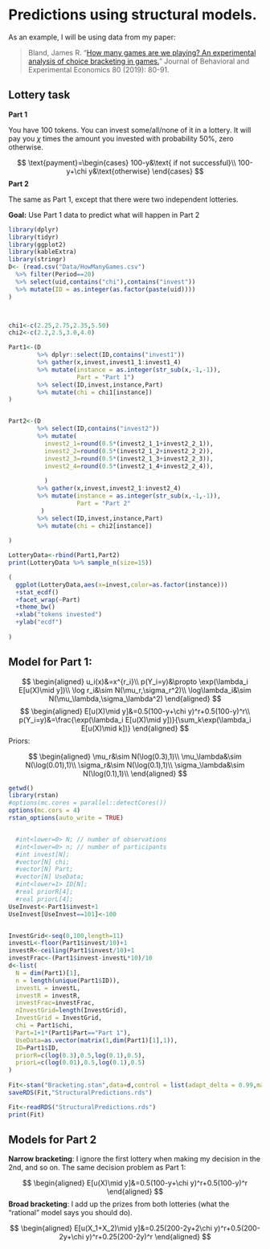 

# Predictions using structural models.

As an example, I will be using data from my paper:

 > Bland, James R. "[How many games are we playing? An experimental analysis of choice bracketing in games.](https://www.sciencedirect.com/science/article/pii/S2214804318303616?casa_token=-ItMAh0cDKsAAAAA:cgpnKmEY-aQis2gPnx0rz9FDbgUerQueArmhIDniBWh_fPqUknlt05jvbiQe1ufNBfU9SPwD6-Q)" Journal of Behavioral and Experimental Economics 80 (2019): 80-91.


## Lottery task 

**Part 1**

You have 100 tokens. You can invest some/all/none of it in a lottery. It will pay you $\chi$ times the amount you invested with probability 50%, zero otherwise.


$$
\text{payment}=\begin{cases}
100-y&\text{ if not successful}\\
100-y+\chi y&\text{otherwise}
\end{cases}
$$
**Part 2**

The same as Part 1, except that there were two independent lotteries.

**Goal:** Use Part 1 data to predict what will happen in Part 2 

```r
library(dplyr)
library(tidyr)
library(ggplot2)
library(kableExtra)
library(stringr)
D<- (read.csv("Data/HowManyGames.csv")
  %>% filter(Period==20)     
  %>% select(uid,contains("chi"),contains("invest"))
  %>% mutate(ID = as.integer(as.factor(paste(uid))))
)



chi1<-c(2.25,2.75,2.35,5.50)
chi2<-c(2.2,2.5,3.0,4.0)

Part1<-(D 
        %>% dplyr::select(ID,contains("invest1"))
        %>% gather(x,invest,invest1_1:invest1_4)
        %>% mutate(instance = as.integer(str_sub(x,-1,-1)),
                   Part = "Part 1")
        %>% select(ID,invest,instance,Part)
        %>% mutate(chi = chi1[instance])
)


Part2<-(D 
        %>% select(ID,contains("invest2"))
        %>% mutate(
          invest2_1=round(0.5*(invest2_1_1+invest2_2_1)),
          invest2_2=round(0.5*(invest2_1_2+invest2_2_2)),
          invest2_3=round(0.5*(invest2_1_3+invest2_2_3)),
          invest2_4=round(0.5*(invest2_1_4+invest2_2_4)),
          
          )
        %>% gather(x,invest,invest2_1:invest2_4)
        %>% mutate(instance = as.integer(str_sub(x,-1,-1)),
                   Part = "Part 2"
         )
        %>% select(ID,invest,instance,Part)
        %>% mutate(chi = chi2[instance])
        
)

LotteryData<-rbind(Part1,Part2)
print(LotteryData %>% sample_n(size=15))

```

```r


(
  ggplot(LotteryData,aes(x=invest,color=as.factor(instance)))
  +stat_ecdf()
  +facet_wrap(~Part)
  +theme_bw()
  +xlab("tokens invested")
  +ylab("ecdf")
  
)

```

## Model for Part 1:

$$
\begin{aligned}
u_i(x)&=x^{r_i}\\
p(Y_i=y)&\propto \exp(\lambda_i E[u(X)\mid y])\\
\log r_i&\sim N(\mu_r,\sigma_r^2)\\
\log\lambda_i&\sim N(\mu_\lambda,\sigma_\lambda^2)
\end{aligned}
$$
$$
\begin{aligned}
E[u(X)\mid y]&=0.5(100-y+\chi y)^r+0.5(100-y)^r\\
p(Y_i=y)&=\frac{\exp(\lambda_i E[u(X)\mid y])}{\sum_k\exp(\lambda_i E[u(X)\mid k])}
\end{aligned}
$$
Priors:

$$
\begin{aligned}
\mu_r&\sim N(\log(0.3),1)\\
\mu_\lambda&\sim N(\log(0.01),1)\\
\sigma_r&\sim N(\log(0.1),1)\\
\sigma_\lambda&\sim N(\log(0.1),1)\\
\end{aligned}
$$


```r
getwd()
library(rstan)
#options(mc.cores = parallel::detectCores())
options(mc.cors = 4)
rstan_options(auto_write = TRUE)


  #int<lower=0> N; // number of observations
  #int<lower=0> n; // number of participants
  #int invest[N];
  #vector[N] chi;
  #vector[N] Part;
  #vector[N] UseData;
  #int<lower=1> ID[N];
  #real priorR[4];
  #real priorL[4];
UseInvest<-Part1$invest+1
UseInvest[UseInvest==101]<-100


InvestGrid<-seq(0,100,length=11)
investL<-floor(Part1$invest/10)+1 
investR<-ceiling(Part1$invest/10)+1
investFrac<-(Part1$invest-investL*10)/10
d<-list(
  N = dim(Part1)[1],
  n = length(unique(Part1$ID)),
  investL = investL,
  investR = investR,
  investFrac=investFrac,
  nInvestGrid=length(InvestGrid),
  InvestGrid = InvestGrid,
  chi = Part1$chi,
  Part=1+1*(Part1$Part=="Part 1"),
  UseData=as.vector(matrix(1,dim(Part1)[1],1)),
  ID=Part1$ID,
  priorR=c(log(0.3),0.5,log(0.1),0.5),
  priorL=c(log(0.01),0.5,log(0.1),0.5)
) 
  
Fit<-stan("Bracketing.stan",data=d,control = list(adapt_delta = 0.99,max_treedepth=10))
saveRDS(Fit,"StructuralPredictions.rds")
```


```r
Fit<-readRDS("StructuralPredictions.rds")
print(Fit)
```
## Models for Part 2

**Narrow bracketing**: I ignore the first lottery when making my decision in the 2nd, and so on. The same decision problem as Part 1:

$$
\begin{aligned}
E[u(X)\mid y]&=0.5(100-y+\chi y)^r+0.5(100-y)^r
\end{aligned}
$$
**Broad bracketing**: I add up the prizes from both lotteries (what the "rational" model says you should do).

$$
\begin{aligned}
E[u(X_1+X_2)\mid y]&=0.25(200-2y+2\chi y)^r+0.5(200-2y+\chi y)^r+0.25(200-2y)^r
\end{aligned}
$$




